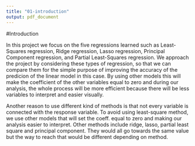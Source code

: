 ```yaml
---
title: "01-introduction"
output: pdf_document
---
```

#Introduction

   In this project we focus on the five regressions learned such as Least-Squares regression, Ridge regression, Lasso regression, Principal Component regression, and Partial Least-Squares regression. We approach the project by considering these types of regression, so that we can compare them for the simple purpose of improving the accuracy of the predicion of the linear model in this case. By using other models this will make the coefficient of the other variables equal to zero and during our analysis, the whole process will be more efficient because there will be less variables to interpret and easier visually. 
   
Another reason to use different kind of methods is that not every variable is connected with the response variable. To avoid using least-square method, we use other models that will set the coeff. equal to zero and making our analysis easier to interpret. Other methods include ridge, lasso, partial least square and principal component. They would all go towards the same value but the way to reach that would be different depending on method. 

